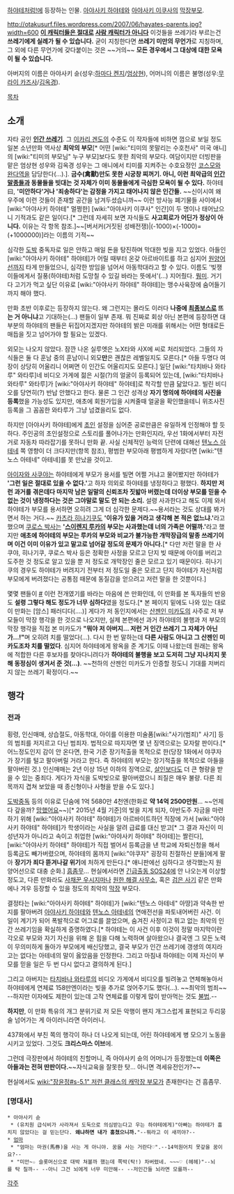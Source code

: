 [[하야테처럼!]]에 등장하는 인물. [[아야사키 하야테]]와 [[아야사키 이쿠사]]의 [[막장부모]].

http://otakusurf.files.wordpress.com/2007/06/hayates-parents.jpg?width=600
'''[[인간 쓰레기|이 캐릭터들은 절대로]] [[천하의 개쌍놈들|사람 캐릭터가 아니다]]'''
이것들을 쓰레기라 부르는건 '''쓰레기에게 실례가 될 수 있습니다.'''
굳이 지칭한다면 '''쓰레기 미만의 무언가'''로 지칭하며, 그 외에 다른 무언가에 갖다붙이는 것은 ~~거의~~ '''모든 경우에서 그 대상에 대한 모욕이 될 수 있습니다.'''

아버지의 이름은 아야사키 슌(성우:[[하마다 켄지]]/[[엄상현]]), 어머니의 이름은 불명(성우:[[무라이 카즈사]]/[[김옥경]]).

[[목차]]
== 소개 ==
자타 공인 '''[[인간 쓰레기]]'''. 그 [[이카리 겐도]]의 수준도 이 작자들에 비하면 껌으로 보일 정도 일본 소년만화 역사상 '''최악의 부모'''[* 어떤 [wiki:"티미의 못말리는 수호천사" 미국 애니]의 [wiki:"티미의 부모님" 누구 부모]보다도 못한 최악의 부모다. 여담이지만 더빙판을 맡은 엄상현 성우와 김옥경 성우는 그 애니에서 티미를 지켜주는 수호요정인 [[코스모]]와 [[완다]]역을 담당한다(...).]. '''금수(禽獸)만도 못한 시궁창 찌꺼기. 아니, 이런 최악급의 [[인간말종]]들과 동물들을 빗대는 것 자체가 이미 동물들에게 극심한 모욕이 될 수 있다.''' 하야테 曰, ''' '미안하다'거나 '죄송하다'는 감정을 가지고 태어나지 않은 인간들.''' ~~신이시여 왜 우주에 이런 것들이 존재할 공간을 남겨두셨습니까~~ 이런 방사능 폐기물들 사이에서 [wiki:"아야사키 하야테" 멀쩡한] [wiki:"아야사키 이쿠사" 인간]이 두 명이나 태어났으니 기적과도 같은 일이다.[* 그런데 자세히 보면 자식들도 '''사고회로가 어딘가 정상이 아니다.''' 이유는 각 항목 참조.]~~[버서커(거짓된 성배전쟁)|(-1000)×(-1000)=(+1000000)]라는 이름의 기적~~

심각한 [[도박]] 중독자로 일은 안하고 매일 돈을 탕진하며 막대한 빚을 지고 있었다. 아들인 [wiki:"아야사키 하야테" 하야테]가 어릴 때부터 온갖 아르바이트를 하고 심지어 [[원양어선]]까지 타게 만들었으니, 심각한 방임을 넘어서 아동학대라고 할 수 있다.
이름도 '빚쟁이들에게서 질풍(하야테)처럼 도망칠 수 있길 바라는 뜻에서'(…) 지어줬다. [[뭥미]]. 거기다 고기가 먹고 싶단 이유로 [wiki:"아야사키 하야테" 하야테]는 맹수사육장에 숨어들기까지 해야 했다.

만화 초반 이후로는 등장하지 않는다. 왜 그런지는 몰라도 이러다 '''나중에 [[최종보스]]로 뜨는 거 아니냐'''고 기대하는(…) 팬들이 일부 존재. 뭐 진짜로 회상 아닌 본편에 등장하면 대부분의 하야테의 팬들은 뒤집어지겠지만 하야테의 밝은 미래를 위해서는 어떤 형태로든 매듭을 짓고 넘어가야 할 필요는 있겠다.

외모는 나오지 않았다. 잠깐 나온 실루엣은 노X타와 사X에 씨로 처리되었다. 그들의 자식들은 둘 다 훈남 중의 훈남이니 외모'''만'''은 괜찮은 레벨일지도 모른다.[* 아들 두명다 여장이 상당히 어울리니 어쩌면 이 인간도 어울리지도 모른다.] 일단 [wiki:"타치바나 와타루" 와타루]네 비디오 가게에 젊은 시절(?)의 얼굴이 등록되어 있는데, [wiki:"타치바나 와타루" 와타루]가 [wiki:"아야사키 하야테" 하야테]로 착각할 만큼 닮았다고. 빌린 비디오를 당연히(?) 반납 안했다고 한다. 물론 그 인간 성격상 '''자기 명의에 하야테의 사진을 등록'''했을 가능성도 있지만, 애초에 회원가입을 시켜줄때 얼굴을 확인했을테니 위조사진등록을 그 꼼꼼한 와타루가 그냥 넘겼을리도 없다.

하지만 [아야사키 하야테]에게 [[초인]] 설정을 심어준 공로만큼은 유일하게 인정해야 할 듯 하다. 주인공의 초인설정으로 스토리를 풀어나가는 만화인지라, 우선 1화에서부터 자전거로 자동차 따라잡기를 못하니 만화 끝. 사실 신체적인 능력의 단련에 대해선 [[텐노스 아테네]] 쪽 영향이 더 크다지만(항목 참조), 평범한 부모아래 평범하게 자랐다면 [wiki:"텐노스 아테네" 아테네]를 못 만났을 것이고.

[[아이자와 사쿠야]]는 하야테에게 부모가 용서를 빌면 어쩔 거냐고 물어봤지만 하야테가 ''' '그런 일은 절대로 있을 수 없다.' '''고 하자 의외로 하야테를 냉정하다고 평했다. '''하지만 저런 과거를 겪은데다 마지막 남은 일말의 신뢰조차 짓밟아 버렸는데 더이상 부모를 믿을 수 없는 것이 냉정하다는 것은 그야말로 말도 안 되는 소리.''' 설령 사과한다고 해도 이제 와서 하야테가 부모를 용서하면 오히려 그게 더 심각한 문제다.~~용서라는 것도 상대를 봐가면서 하는 거다.~~ [[카츠라 히나기쿠]]도 ''' '이유가 있을 거라고 생각해 본 적은 없느냐.' '''라고 했으며 [[쿠로스 박사]]는 ''' '[[스이렌지 루카]]의 부모는 사과했는데 너의 가족은 어떨까.' '''라고 했지만 '''애초에 하야테의 부모는 루카의 부모와 비교가 불가능한 개막장급의 말종 쓰레기이며 이건 이미 이유가 있고 말고로 넘어갈 정도의 문제가 아니다.'''[* 다만 저런 말을 한 사쿠야, 히나기쿠, 쿠로스 박사 등은 정확한 사정을 모르고 단지 빚 때문에 아이를 버리고 도주한 것 정도로 알고 있을 뿐 저 정도로 개막장인 줄은 모르고 있기 때문이다. 히나기쿠의 경우도 하야테가 버려지기 전부터 저 정도일 줄은 모르고 단지 하야테가 자신처럼 부모에게 버려졌다는 공통점 때문에 동질감을 얻으려고 저런 말을 한 것뿐이다.]

몇몇 팬들이 [http://rickblood.egloos.com/3089777 #] 이런 전개였기를 바라는 마음에 쓴 만화인데, 이 만화를 본 독자들의 반응도 '''설령 그렇다 해도 정도가 너무 심하다'''였을 정도다.[* 본 페이지 밑에도 나와 있는 대로 이 만화는 [암스] 패러디다(....)] 게다가 저 동인지에서는 [[산젠인 미카도]]의 사주로 저 부모들이 막장 행각을 한 것으로 나오지만, 실제 본편에선 과거 하야테의 불행과 저 부모의 막장 행각을 직접 본 미카도가 '''"뭐야 저 아버지... 저런 거 인간 쓰레기 그 자체가 아닌가…!"'''며 오히려 치를 떨었다(…). 다시 한 번 말하는데 '''다른 사람도 아니고 그 산젠인 미카도조차 치를 떨었다'''. 심지어 하야테에게 왕옥을 준 계기도 이때 나왔는데 원래는 왕옥에 적합한 다른 후보자를 찾아다니려다가 '''하야테의 불행을 보고 도저히 그냥 지나치지 못해 동정심이 생겨서 준 것(…)'''. ~~천하의 산젠인 미카도가 인증할 정도니 기대를 저버리지 않는 쓰레기 확정이다.~~

== 행각 ==
=== 전과 ===
횡령, 인신매매, 상습절도, 아동학대, 아이를 이용한 미술품[wiki:"사기(범죄)" 사기] 등의 범죄를 저지르고 다닌 범죄자. 법적으로 따지자면 몇 년 징역으로는 모자랄 판이다.[* 어느정도인지 감이 안 온다면, 한국 기준 장기적출을 목적으로 한(당장 1화에서 야쿠자가 장기를 털고 팔아버릴 거라고 한다. 즉 하야테의 부모는 장기적출을 목적으로 아들을 팔아버린 것.) 인신매매는 2년 이상 15년 이하의 징역으로, [[살인]]보다도 더 큰 형량을 받을 수 있는 중죄다. 게다가 자식을 도박빚으로 팔아버렸으니 죄질은 매우 불량. 다른 죄목까지 겹쳐 보았을 때 종신형이나 사형을 받을 수도 있다.]

[[도박]]중독 등의 이유로 단숨에 1억 5680만 4천엔(한화로 '''약 14억 2500만원'''... ~~언제 다 갚을까? [[망했어요]]~~)[* 2015년 4월 기준]의 빚을 지게 되자, 야반도주 자금을 마련하기 위해 [wiki:"아야사키 하야테" 하야테]가 아르바이트하던 직장에 가서 [wiki:"아야사키 하야테" 하야테]가 학생이라는 사실을 알려 급료를 대신 받고[* 그 결과 자신이 미성년자가 아니라고 속이고 취업한 [wiki:"아야사키 하야테" 하야테]는 짤린다], [wiki:"아야사키 하야테" 하야테]가 직접 벌어서 등록금을 낸 학교에 자퇴신청을 해서 등록금도 빼가버렸으며, 하야테의 몸까지 [wiki:"야쿠자" 굉장히 친절하신 분들]에게 팔아 '''장기가 죄다 뜯겨나갈 위기'''에 처하게 만든다.[* 애니판에선 심하다고 생각했는지 원양어선으로 대충 순화.] [[흠좀무]]… 현실에서라면 [[긴급출동 SOS24]]에 안 나오는게 이상할 정도고, 다른 만화라도 [[사채꾼 우시지마]]나 [[원한 해결 사무소]], 혹은 [[검은 사기]] 같은 만화에나 겨우 등장할 수 있을 정도의 최악의 [[막장]] 부모다.

결정타는 [wiki:"아야사키 하야테" 하야테]가 [wiki:"텐노스 아테네" 아땅]과 약속한 반지를 팔아버려 [[아야사키 하야테]]와 [[텐노스 아테네]]의 연애전선을 파토내어버린 사건. 이 일이 계기가 되어 폭발적으로 어그로를 끌었으며, 숨겨진 사정이고 뭐고 없는 최악의 인간 쓰레기임을 확실하게 증명하였다.[* 하야테는 이 사건 이후 이것이 정말 마지막이란 각오로 부모와 자기 자신을 위해 온 힘을 다해 노력하며 살아왔으나 결국엔 그 모든 노력이 무의미하게 돌아가 부모에게 배신당했고, 결국 부모가 인간 쓰레기에 갱생의 여지라고는 없다는 아테네의 말이 옳았음을 인정한다. 그리고 마침내 하야테는 이제 자신이 부모를 믿을 일은 두 번 다시 없다고 결의하게 된다.]

그리고 아버지는 [[타치바나 와타루]]의 비디오 가게에서 비디오를 빌려놓고 연체해놓아서 하야테에게 연체료 158만엔이라는 빚을 추가로 얹어주기도 했다(...). ~~최악의 범죄~~ --하지만 이자에도 제한이 있는데 고작 연체료를 이렇게 많이 받아먹는 것도 [[불법]].--

'''하지만''', 이 만화 특유의 개그 분위기로 저 모든 악행이 왠지 개그스럽게 표현되고 두리뭉술 넘어가는 게 아이러니라면 아이러니.

437화에서 부친 쪽의 행각이 하나 더 나오게 되는데, 어린 하야테에게 병 모으기 노동을 시키고 있었다. 그것도 '''크리스마스 이브'''에.

그런데 극장판에서 하야테의 친할머니, 즉 아야사키 슌의 어머니가 등장했는데 '''이쪽은 아들과는 전혀 딴판이다.'''~~자식교육을 잘못한 탓... 아니면 격세유전인가?~~


현실에서도 [[wiki:"장윤정#s-5.1" 저런 클래스의 캐막장 부모]]가 존재한다는 건 흠좀무.

=== [명대사] ===
 * 아야사키 슌
  * (유치원 급식비가 사라져서 도둑으로 의심받는다고 우는 하야테에게)"아빠는 하야테가 훔치지 않았다는 걸 믿는단다. '''왜냐하면 내가 훔쳤으니까.'''"--뭐라고 이 새끼야?--
 * [[엄마]]
  * "엄마는 마권(馬券)을 사는 게 아니야. 꿈을 사는 거란다♡".--14억원어치 못갚을 꿈이요?--
  * "미안~☆ 슬롯머신으로 대박 쳐볼까 했는데 쪽박(탁!) 차버렸네. ~~~♡ (헤헤)"--뇌를 탁 칠까-- --아니 그건 뇌에게 너무 미안해-- --저인간들 뇌라면 모를까--

[[각주]]
